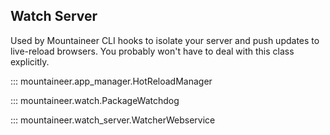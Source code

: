 ## Watch Server

Used by Mountaineer CLI hooks to isolate your server and push updates to live-reload browsers. You probably won't have to deal with this class explicitly.

::: mountaineer.app_manager.HotReloadManager

::: mountaineer.watch.PackageWatchdog

::: mountaineer.watch_server.WatcherWebservice
